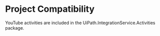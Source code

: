 ﻿# Project Compatibility

YouTube activities are included in the
                UiPath.IntegrationService.Activities package.




|  |
| ---
